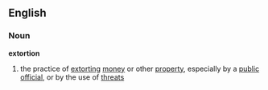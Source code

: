 ==English==
===Noun===
{{wikipedia}}
'''extortion'''
# the practice of [[extort]]ing [[money]] or other [[property]], especially by a [[public]] [[official]], or by the use of [[threat]]s